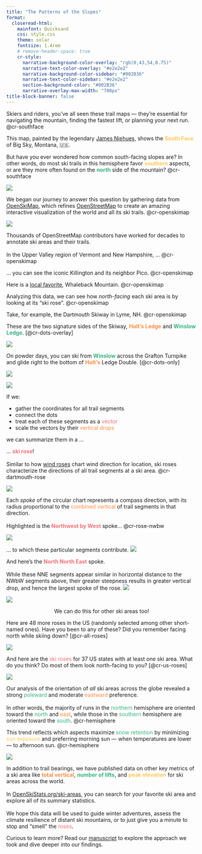 ```yaml
---
title: "The Patterns of the Slopes"
format: 
  closeread-html:
    mainfont: Quicksand
    css: style.css
    theme: solar
    fontsize: 1.4rem
    # remove-header-space: true
    cr-style:
      narrative-background-color-overlay: "rgb(0,43,54,0.75)"
      narrative-text-color-overlay: "#e2e2e2"
      narrative-background-color-sidebar: "#002B36"
      narrative-text-color-sidebar: "#e2e2e2"
      section-background-color: "#002B36"
      narrative-overlay-max-width: "700px"
title-block-banner: false
---
```


::::{.cr-section}

Skiers and riders, you’ve all seen these trail maps —
they're essential for navigating the mountain, finding the fastest lift, or planning your next run.
@cr-southface

This map,
painted by the legendary [James Niehues](https://en.wikipedia.org/wiki/James_Niehues),
shows the [**South Face**]{style="color: #FFC857;"} of Big Sky, Montana, 🇺🇸.

But have you ever wondered how common south-facing slopes are?
In other words, do most ski trails in this hemisphere favor [**southern**]{style="color: #FFC857;"} aspects,
or are they more often found on the [**north**]{style="color: #36B37E;"} side of the mountain?
@cr-southface

:::{#cr-southface}
![](https://www.myskimaps.com/Ski-Maps/USA/Big-Sky-South-Face-Ski-Trail-Map-2019.jpg)
:::
::::

::::{.cr-section layout="overlay-center"}
We began our journey to answer this question by gathering data from [OpenSkiMap](https://openskimap.org/), 
which refines [OpenStreetMap](https://www.openstreetmap.org/) to create an amazing interactive visualization of the world and all its ski trails.
@cr-openskimap

:::{#cr-openskimap}
![](https://github.com/dhimmel/openskistats/raw/assets/assets/openskimap.jpg){style="border-radius: 0%;"}
:::

Thousands of OpenStreetMap contributors have worked for decades to annotate ski areas and their trails.<br><br>
In the Upper Valley region of Vermont and New Hampshire, ...
@cr-openskimap


... you can see the iconic Killington and its neighbor Pico. 
[@cr-openskimap]{scale-by="3" pan-to="97%, -57%"}

Here is a [local favorite](https://www.youtube.com/watch?v=1VbO4ZXTM4o "Mountains Not for Profit: short documentary by Teton Gravity Research in collaboration with the Indy Pass on four non-profit ski areas: Shames Mountain, Whaleback, Black Mountain of Maine, and Antelope Butte."), Whaleback Mountain.
[@cr-openskimap]{scale-by="3" pan-to="-90%, -85%"}


Analyzing this data, we can see how *north-facing* each ski area is by looking at its "ski rose".
@cr-openskimap

Take, for example, the Dartmouth Skiway in Lyme, NH.
[@cr-openskimap]{scale-by="5" pan-to="-200%, 140%"}

::::

::::{.cr-section}
These are the two signature sides of the Skiway, [**Holt's Ledge**]{style="color: #FF8C42;"} and [**Winslow Ledge**]{style="color: #36B37E;"}.
[@cr-dots-overlay]


:::{#cr-dots-overlay}
![](../images/dots_overlay.png)
:::

On powder days,
you can ski from [**Winslow**]{style="color: #36B37E;"} across the Grafton Turnpike and glide right to the bottom of [**Holt's**]{style="color: #FF8C42;"} Ledge Double.
[@cr-dots-only]

:::{#cr-dots-only}
![](../images/dots_only.png)
:::

:::{#cr-segments}
![](../images/segments_plot.png)
:::

:::{focus-on="cr-segments"}
If we:

- gather the coordinates for all trail segments
- connect the dots
- treat each of these segments as a [vector]{style="color: #f07178;"}
- scale the vectors by their [vertical drops]{style="color: #FF8C42;"}

we can summarize them in a ...
:::
::::

:::::{style="--cr-narrative-sidebar-width: 3fr;"}
::::{.cr-section}
... [**ski rose**]{style="color: #f07178;"}!<br><br>
Similar to how [wind roses](https://en.wikipedia.org/wiki/Wind_rose) chart wind direction for location,
ski roses characterize the directions of all trail segments at a ski area. 
@cr-dartmouth-rose


:::{#cr-dartmouth-rose}
![](../images/dartmouth_rose.png)
:::

Each *spoke* of the circular chart represents a compass direction,
with its radius proportional to the [combined vertical]{style="color: #FF8C42;"} of trail segments in that direction.<br><br>
Highlighted is the [**Northwest by West**]{style="color: #f07178;"} spoke...
@cr-rose-nwbw


:::{#cr-rose-nwbw}
![](../images/rose_nwbw.png)
:::

:::{focus-on="cr-rose-nwbw"}
... to which these particular segments contribute.
![](../images/segments_highlight_nwbw.png)
:::

:::{focus-on="cr-rose-nne"}
And here's the [**North North East**]{style="color: #f07178;"} spoke.<br><br>
While these NNE segments appear similar in horizontal distance to the NWbW segments above, their greater steepness results in greater vertical drop, and hence the largest spoke of the rose.
![](../images/segments_highlight_nne.png)
:::

:::{#cr-rose-nne}
![](../images/rose_nne.png)
:::

::::
:::::

:::{style=text-align:center}
We can do this for other ski areas too!
:::

::::{.cr-section}

Here are 48 more roses in the US (randomly selected among other short-named ones).
Have you been to any of these?
Did you remember facing north while skiing down?
[@cr-all-roses]

:::{#cr-all-roses}
![](../images/all_roses.png)
:::

And here are the [ski roses]{style="color: #f07178;"} for 37 US states with at least one ski area.
What do you think?
Do most of them look north-facing to you?
[@cr-us-roses]

:::{#cr-us-roses}
![](../images/us_roses.png)
:::

Our analysis of the orientation of *all* ski areas across the globe revealed a strong [poleward]{style="color: #36B37E;"} and moderate [eastward]{style="color: #FF8C42;"} preference.<br><br>
In other words, the majority of runs in the [northern]{style="color: #36B37E;"} hemisphere are oriented toward the [north]{style="color: #36B37E;"} and [east]{style="color: #FF8C42;"},
while those in the [southern]{style="color: #36B37E;"} hemisphere are oriented toward the [south]{style="color: #36B37E;"}.
[@cr-hemisphere]{scale-by="0.8"}

This trend reflects which aspects maximize [snow retention]{style="color: #36B37E;"} by minimizing [sun exposure]{style="color: #FFC857;"} and preferring morning sun --- when temperatures are lower --- to afternoon sun.
[@cr-hemisphere]{scale-by="0.8"}

:::{#cr-hemisphere}
![](../images/hemisphere.png)
:::

::::

In addition to trail bearings, we have published data on other key metrics of a ski area like [**total vertical**]{style="color: #FF8C42;"}, [**number of lifts**]{style="color: #36B37E;"}, and [**peak elevation**]{style="color: #FFC857;"} for ski areas across the world.
<br><br>
In [OpenSkiStats.org/ski-areas](/ski-areas), you can search for your favorite ski area and explore all of its summary statistics.
<br><br>
We hope this data will be used to guide winter adventures, assess the climate resilience of distant ski mountains, or to just give you a minute to stop and "smell" the [roses]{style="color: #f07178;"}.

Curious to learn more?
Read our [manuscript](/manuscript) to explore the approach we took and dive deeper into our findings.
